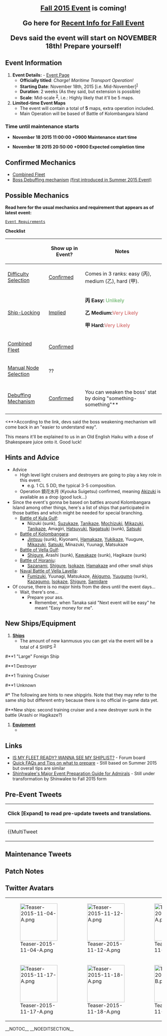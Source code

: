 <div style="font-size:22px; font-weight:bold; text-align:center; margin:20px 0px 10px 0px;">[[Fall 2015 Event]] is coming!</div>

<div style="font-size:22px; font-weight:bold; text-align:center; margin:20px 0px 10px 0px;">Go here for [[Thread:351493|Recent Info for Fall Event]]</div>

<div style="font-size:22px; font-weight:bold; text-align:center; margin:20px 0px 10px 0px;">Devs said the event will start on NOVEMBER 18th! Prepare yourself!</div>

==Event Information==

#'''Event Details:''' - [[Fall 2015 Event|Event Page]]
#* '''Officially titled''': ''Charge! Maritime Transport Operation!''
#* '''Starting Date''': November 18th, 2015 [i.e. Mid-November]<sup>[https://twitter.com/KanColle_STAFF/status/660272304425844737]</sup>
#* '''Duration''': 2 weeks (As they said, but extension is possible)
#* '''Scale''': Mid-scale <sup>[https://twitter.com/KanColle_STAFF/status/660272304425844737]</sup>, i.e.: Highly likely that it'll be 5 maps.
# '''Limited-time Event Maps'''
#* The event will contain a total of '''5''' maps, extra operation included.
#* Main Operation will be based of Battle of Kolombangara Island

===Time until maintenance starts===
* '''November 18 2015 11:00:00 +0900 Maintenance start time'''
{{Timer
|time = November 18 2015 11:00:00 +0900
|style = font-weight:bold; color:#f00; font-size:14px;
|endClass = countdownComplete1
|endText = Maintenance has begun.
}}
* '''November 18 2015 20:50:00 +0900 Expected completion time'''
{{Timer
|time = November 18 2015 20:50:00 +0900
|style = font-weight:bold; color:#f00; font-size:14px;
|endClass = countdownComplete2
|endText = Maintenance has ended.
}}

==Confirmed Mechanics==
* [[Events#Combined_Fleet|Combined Fleet]]
* [[Summer_2015_Event#E-7_Boss_Special_Mechanism|Boss Debuffing mechanism]] [[Summer 2015 Event|(first introduced in Summer 2015 Event)]]

==Possible Mechanics==

'''Read here for the usual mechanics and requirement that appears as of latest event:'''
 [[Events#Usual_Requirements|Event Requirements]]

'''Checklist'''

{| border="0" cellpadding="1" cellspacing="1" class="article-table" style="margin: 0px auto; width: 500px;"
|-
! scope="row"|
! scope="col"|Show up in Event?
! scope="col"|Notes
|-
! scope="row"|[[Event#Difficulty_Selection|Difficulty Selection]]
|[https://twitter.com/KanColle_STAFF/status/663523054463533056 Confirmed]
|Comes in 3 ranks: easy (丙), medium (乙), hard (甲).
|-
! scope="row"|[[Event#Ship_Locking|Ship-Locking]]
|[https://twitter.com/KanColle_STAFF/status/663884408374452224 Implied]
|'''丙 Easy: '''
<span style="color:#5a5;">Unlikely</span>

'''乙 Medium: '''<span style="color:#c55;">Very Likely</span>

'''甲 Hard: '''<span style="color:#c55;">Very Likely</span>
|-
! scope="row"|[[Event#Combined_Fleet|Combined Fleet]]
|[https://twitter.com/KanColle_STAFF/status/661348144018427904 Confirmed]
|
|-
! scope="row"|[[Event#Manual_Node_Selection|Manual Node Selection]]
|??
|
|-
! scope="row"|[[Event#Debuffing_Mechanism|Debuffing Mechanism]]
|[http://kancolle.doorblog.jp/archives/46846752.html Confirmed]
|You can weaken the boss' stat by doing "something-something"**
|}

<**>According to the link, devs said the boss weakening mechanism will come back in an "easier to understand way".

This means it'll be explained to us in an Old English Haiku with a dose of Shakespeare juice onto it. Good luck!

==Hints and Advice==

*Advice
**High level light cruisers and destroyers are going to play a key role in this event.
***e.g. 1 CL 5 DD, the typical 3-5 composition.
**Operation 鏡花水月 (Kyouka Suigetsu) confirmed, meaning [[Akizuki]] is available as a drop (good luck...)
*Since the event's gonna be based on battles around Kolombangara Island among other things, here's a list of ships that participated in those battles and which might be needed for special branching.
**[https://en.wikipedia.org/wiki/Battle_of_Kula_Gulf Battle of Kula Gulf]:
***Niizuki (sunk), [[Suzukaze]], [[Tanikaze]], [[Mochizuki]], [[Mikazuki]], [[Tanikaze]], Amagiri, [[Hatsuyuki]], [[Nagatsuki]] (sunk), [[Satsuki]]
**[https://en.wikipedia.org/wiki/Battle_of_Kolombangara Battle of Kolombangara]:
***[[Jintsuu]] (sunk), Kiyonami, [[Hamakaze]], [[Yukikaze]], Yuugure, [[Mikazuki]], [[Satsuki]], Minazuki, Yuunagi, Matsukaze
**[https://en.wikipedia.org/wiki/Battle_of_Vella_Gulf Battle of Vella Gulf]:
***[[Shigure]], Arashi (sunk), [[Kawakaze]] (sunk), Hagikaze (sunk)
**[https://en.wikipedia.org/wiki/Battle_off_Horaniu Battle of Horaniu]:
***[[Sazanami]], [[Shigure]], [[Isokaze]], [[Hamakaze]] and other small ships
**[https://en.wikipedia.org/wiki/Naval_Battle_of_Vella_Lavella Naval Battle of Vella Lavella]:
***[[Fumizuki]], Yuunagi, Matsukaze, [[Akigumo]], [[Yuugumo]] (sunk), [[Kazagumo]], [[Isokaze]], [[Shigure]], [[Samidare]]
*Of course, there is no major hints from the devs until the event days...
**Wait, there's one...
***Prepare your ass.
****Remember, when Tanaka said "Next event will be easy" he meant "Easy money for me".

==New Ships/Equipment==

# '''[[Ship]]s'''
#* The amount of new kanmusus you can get via the event will be a total of 4 SHIPS <sup>[https://twitter.com/KanColle_STAFF/status/666412798386147332]</sup>

#**1 "Large" Foreign Ship
#**1 Destroyer
#**1 Training Cruiser
#**1 Unknown
#* The following are hints to new shipgirls. Note that they may refer to the same ship but different entry because there is no official in-game data yet.
#**New ships: second training cruiser and a new destroyer sunk in the battle (Arashi or Hagikaze?)
# '''[[Equipment]]'''
#*



==Links==
* [[Board:Fleet's_Prepared-ness|IS MY FLEET READY? WANNA SEE MY SHIPLIST?]] - Forum board
* [[Thread:282953|Quick FAQs and Tips on what to prepare]] - Still based on Summer 2015 but overall tips are similar
* [[User_blog:Shinhwalee/Major_Event_Preparation_Guide_for_Admirals|Shinhwalee's Major Event Preparation Guide for Admirals]] - Still under transformation by Shinwalee to Fall 2015 form

==Pre-Event Tweets==
{| class="mw-collapsible mw-collapsed wikitable"
! Click '''[Expand]''' to read pre-update tweets and translations.
|-
| {{MultiTweet
|MultiTweetID = preEvent1
|color = #ace
|title = Pre-Event

|link01 =https://twitter.com/KanColle_STAFF/status/653731766579007489
|JP01 = 現在「艦これ」秋の秋刀魚祭りを実施中です。同祭り期間は約三週間、次回稼働全サーバ群メンテナンス＆アップデート実施予定の【10/30(金)】迄です。そして来月、「艦これ」秋イベント：期間限定海域を作戦展開予定です。作戦規模は中規模を予定しています。
|EN01 = Currently, the Mackerel Pike festival is ongoing. This festival will last for three weeks, and will end with the next server maintenance and update, which will be on the 30th of October, Friday. Also in the coming month, Kancolle Autumn Event: Limited Time Area will start. It will be a medium 
|TL01 = [[https://www.facebook.com/ChinjufuChan/posts/1041136639240569| Chinjufu-chan]]

|link02 = https://twitter.com/KanColle_STAFF/status/655203461898838016
|JP02 = 来月十一月中旬より、【「艦これ」秋イベント：期間限定海域】を展開予定です。作戦展開規模は中規模となる予定です。秋はそんなに大規模な作戦展開ではありませんが、同作戦への参加を予定されている提督方は、作戦開始前に各自艦隊の戦備及び資源備蓄の充実を図って頂けますと幸いです。
|EN02 = The "KanColle Autumn Event: Limited-time Area" is slated for the middle of next month, November. The event is expected to be medium-scale. Autumn isn't that large of an event, but for those admirals who are planning to participate, it would be good for you to prepare your fleets and resources
|TL02 = [[User:Nanamin|Nanamin]]

|link03 = https://twitter.com/KanColle_STAFF/status/655910486223908864
|JP03 = 現在「艦これ」では、【「艦これ」秋の秋刀魚祭り】を開催中です。秋刀魚祭りの開催期間は、来週【10/30(金) AM11:00】より実施予定の稼働全サーバ群メンテナンス＆アップデート突入時まで。秋の「艦これ」と「艦娘」たちも、引き続きどうぞよろしくお願い致します！
|EN03 = Currently, the Mackerel Pike Festival is ongoing. The festival will last until 30th of October, Friday @1100, which is also the next server maintenance and update. Please continue to enjoy Autumn Kancolle and shipgirls!
|TL03 = [https://www.facebook.com/ChinjufuChan/posts/1043794342308132 ChinjufuChan]

|link04 = https://twitter.com/KanColle_STAFF/status/656993292630884353
|JP04 = 「艦これ」次回の稼働全サーバ群共通メンテナンス＆アップデートは、来週【10/30(金)】に実施予定です。同メンテナンスに伴うアップデートでは、UI(ユーザーインターフェース)のさらなる近代化改修を実施予定です。UIの一部強化ですが、少しだけお楽しみに！
|EN04 = The next server maintenance and update will be on 30th of October, Friday. Alongside this maintenance, we will be updating the UI (User Interface). We hope you will enjoy this update!
|TL04 = [https://www.facebook.com/ChinjufuChan/posts/1045140962173470 ChinjufuChan]

|link05 = https://twitter.com/KanColle_STAFF/status/657357591207481345
|JP05 = 「艦これ」次回の稼働全サーバ群共通メンテナンス＆アップデートは、来週【10/30(金)】に実施予定です。開始時間は【AM 11:00】、完了は同日【17:00】を予定しています。お手数お掛けして恐縮です、ご協力どうぞよろしくお願い致します。
|EN05 = The next server maintenance and update is scheduled for next week on Friday (30th of October). It is planned to start at 11:00 AM and to finish at the same time 5:00 PM (17:00). Sorry to cause any troubles. Looking forward to your cooperation.<br>
('''TL note:''' All times are in JST.)
|TL05 = [[User:Crazy teitoku|Crazy teitoku]]

|link06 = https://twitter.com/KanColle_STAFF/status/660272304425844737
|JP06 = 来月11月に「艦これ」秋イベント：期間限定海域の作戦展開を実施する予定です。同作戦開始日は、当初の予定より少し遅れてすみません、来月中旬【11/18(水)】作戦開始予定です。作戦規模は【中規模】、作戦展開期間は…約二週間を予定しています。
|EN06 = The Fall event will begin on November 18th. It will be a mid-sized event and will last around 2 weeks. [Note: That's all you need to know for the tweet]
|TL06 = [[User:Admiral Mikado|Admiral Mikado]]

|link07 = https://twitter.com/KanColle_STAFF/status/661348144018427904 
|JP07 = 「艦これ」秋イベント：期間限定海域の作戦展開を、全ての準備が整えば今月【11/18(水)】に開始する予定です。秋イベでは、【連合艦隊】編成の出撃が必要な作戦海域も存在し、【複数の新艦娘】も登場致します。作戦規模は【中規模】となる予定です。
|EN07 = Kancolle Autumn Event: Limited Time Area will start on this month on 18th of November, Wednesday. This event requires Combined Fleet and several new shipgirls will be appearing. This operation is a medium scale 
|TL07 = [https://www.facebook.com/ChinjufuChan/posts/1050573084963591 ChinjufuChan]

|link08 = https://twitter.com/KanColle_STAFF/status/663884408374452224
|JP08 = 「艦これ」次回の稼働全サーバ群共通メンテナンス＆アップデートは、【11/18(水)】に実施予定です。同メンテに伴うアップデートでは、【秋イベント：期間限定海域】を実装、同作戦を開始予定です。【乙】及び【甲】作戦で全ての作戦の攻略を目指す提督は、複数の艦隊戦力が必要です。
|EN08 = The next maintenance and update is slated for 18th November (Wednesday). In the same update/maintenance is the Fall event that is to be implemented. Normal and Hard difficulty will be available.
|TL08 = [[User:Crazy teitoku|Crazy teitoku]]

|link09 = https://twitter.com/KanColle_STAFF/status/661706396866490368
|JP09 = 「艦これ」秋イベント：期間限定海域の作戦展開を、全ての準備が整えば今月【11/18(水)】に開始する予定です。作戦規模は夏イベのように大規模ではありませんが、秋イベの主作戦では南方の島への戦闘艦艇を用いた「輸送作戦」、またそれによって生起する海戦などを展開する予定です。
|EN09 = Kancolle Autumn Event will start on the 18th of November this month. This operation is not a large scale operation like Summer Event but this Autumn Event's main operation is using combat ships to the southern islands for a "Transport Operation", and also the naval battle that occurs because of this.<br><br>(TL Note: Possible reference to this Autumn Event: <br> [[wikipedia:Battle_of_Kolombangara|Battle of Kolombangara (wikipedia link)]])
|TL09 = [https://www.facebook.com/ChinjufuChan/posts/1051013174919582 ChinjufuChan]

|link10 = https://twitter.com/KanColle_STAFF/status/662067329895788544
|JP10 = 「艦これ」秋イベント：期間限定海域の作戦展開を、今月開始予定です。同秋イベの主作戦では、南方にある円形の島への戦闘艦艇を用いた「輸送作戦」、またそれによって生起する海戦が展開される予定です。強行輸送作戦とその警戒護衛に適した艦艇の練度向上に努めて頂けますと幸いです。
|EN10 = Kancolle Autumn Event: Limited Time Area will start this month. This event's Main Operation is based on a transport operation using combat ship at a certain circular/round-shaped island in the south and the naval combat that started because of this. Please train your transport fleet force as well as escort ships in order to prepare for this transport operation. 
|TL10 = [https://www.facebook.com/ChinjufuChan/posts/1051432054877694 ChinjufuChan] and [[User:Vcharng|Vcharng]]

|link11 = https://twitter.com/KanColle_STAFF/status/663523054463533056
|JP11 = 現在「艦これ」運営鎮守府では、来週【11/18(水)】予定の作戦開始に向けて、【秋イベント2015：期間限定海域】を開発/実装準備を進めています。全ての提督が【丙】作戦を、そして歴戦の提督方は、より攻略難易度の高い【乙】及び【甲】の作戦難易度を選択することが可能です。
|EN11 = Currently, we are preparing for the operation, Autumn Event 2015: Limited Time Area, which will start next week on 18th of November, Wednesday. Every Admiral will be able to participate in C rank operation, while more experienced Admirals will be able to join B or A-rank operation
|TL11 = [https://www.facebook.com/ChinjufuChan/posts/1053211481366418 ChinjufuChan]

|link12 = https://twitter.com/KanColle_STAFF/status/664247127351033856
|JP12 = 来週【11/18(水)】より開始予定の「艦これ」秋イベント2015：期間限定海域】は、「多号作戦」ではありませんが、輸送作戦が主体となる作戦です。練度の高い【駆逐艦】は、とても重要な戦力です。主作戦の完遂を目指す提督方は、ぜひ駆逐艦の練成もよろしくお願い致します！
|EN12 = For the Autumn Event 2015: Limited Time Area starting on the 18th of November, Wednesday, isn't "Battle of Ormoc Bay" but the main operation will be focused on transport operations. You need highly trained Destroyers as they will become crucial. Admirals who plan to succeed in the operation, please do train your Destroyers!<br><br>(TL note: The reason why devs mentioned Operation Ta-Go (Battle of Ormoc Bay) is that today is its anniversary.)
|TL12 = [https://www.facebook.com/ChinjufuChan/posts/1054120004608899 ChinjufuChan] and [[User:Vcharng|Vcharng]]

|link13 = https://twitter.com/KanColle_STAFF/status/664249406586159104
|JP13 = 「艦これ」次回の稼働全サーバ群共通メンテナンス＆アップデートは、来週【11/18(水)】に実施させて頂く予定です。【11:00】メンテナンス開始、同日【19:00】完了の見込みです。お手間をお掛けして恐縮です、ご協力どうぞよろしくお願い致します！
|EN13 = Kancolle's upcoming server maintenance and update will be on the 18th of November, Wednesday. It will start at 1100 and end in the same day at 1900. Sorry for the inconvenience, but please cooperate!	
|TL13 = [https://www.facebook.com/ChinjufuChan/posts/1054120004608899 ChinjufuChan]

|link14 = https://twitter.com/KanColle_STAFF/status/664613040071946241
|JP14 = 「艦これ」秋イベント2015：期間限定海域【突入！海上輸送作戦】の主作戦は、駆逐艦などによる「輸送作戦」が主体です。また、戦艦や航空母艦などの大型艦艇が活躍するシーンも用意されています。作戦開始は来週【11/18(水)】予定。「秋月」などとの邂逅も可能です。お楽しみに！
|EN14 = Fall 2015 Event is called: [Charge! Maritime Transport Operation!], where the focus is use of highly leveled Destroyers as core importance. There will be maps requiring use of heavy caliber ships such as CVs and BBs. Operation is set to start at 18th November (Wednesday). There will be a chance to meet [[Akizuki]] amongst others. Look forward to it! <br><br>
(TL Note: Most likely directs to Combined Fleet Maps for maps requiring the use of heavy caliber ships such as CVs and BBs.)
|TL14 = [[User:Shinhwalee|Shinhwalee]] and [[User:Crazy teitoku|Crazy teitoku]]

|link15 = https://twitter.com/KanColle_STAFF/status/666062693623721984
|JP15 = 現在「艦これ」運営鎮守府では【秋イベント2015：期間限定海域「突入！海上輸送作戦」】の開発/実装準備を、両舷一杯に増速して邁進しています。全ての作戦準備が整えば、明後日【11/18(水) 19:00】作戦開始予定です。提督の皆さん、今秋もどうぞよろしくお願い致します！
|EN15 = Currently, we are full speed ahead in our preparation of Autumn Event 2015: Limited Time Area "Assault! Sea Transport Operation". If everything goes smoothly, the operation will start on the day after tomorrow, 18th of November, Wednesday at 1900. Admirals, please do your best for this Autumn too!
|TL15 = [https://www.facebook.com/ChinjufuChan/posts/1056419177712315 ChinjufuChan]

|link16 = https://twitter.com/KanColle_STAFF/status/666064434536714240
|JP16 = 明後日【11/18(水)】予定の次回「艦これ」稼働全サーバ群共通メンテナンス＆アップデートでは、秋イベの作戦開始と共に【練習巡洋艦】などの複数の新艦娘を実装予定です。練習巡洋艦旗艦の演習はもちろん、随伴艦としての演習参加、複数艦参加での経験値取得量も向上します。
|EN16 = After the maintenance and update on the day after tomorrow (11/18[Wed]), the Autumn Event, Training Cruiser and several other shipgirls will be implemented. When you go on exercises with a Training Cruiser as your flagship, the escort ships will be getting more experience.
|TL16 = [https://www.facebook.com/ChinjufuChan/posts/1056419177712315 ChinjufuChan]

|link17 = https://twitter.com/KanColle_STAFF/status/666066961197985793	
|JP17 =  【練習巡洋艦】参加による「演習」における経験値取得量の向上は、練習巡洋艦の練度によって大きく上昇します。高練度の練習巡洋艦旗艦参加による「演習」の経験値取得量ボーナスは、初期及び低練度時を大きく上回ります。また、次回メンテ以降は、随伴艦としての参加でも効果を発揮します。
|EN17 = Training Cruiser participating in Exercises will give a bonus in the experience gained. The Higher leveled the Training Cruiser is, the more bonus experience that you will gain. Also, after the next maintenance, it will take effect even when you're using the training cruiser as a escort ship.
|TL17 = [https://www.facebook.com/ChinjufuChan/posts/1056428371044729 ChinjufuChan]

|link18 = https://twitter.com/KanColle_STAFF/status/666069029828734976
|JP18 = 「艦これ」秋イベント2015：期間限定海域【突入！海上輸送作戦】では、大型艦艇が活躍する機会もありますが、作戦の肝は戦闘艦艇を用いた水雷戦隊などによる「輸送作戦」です。複数の精鋭駆逐艦から成る駆逐隊、そして彼女達を束ねる水雷戦隊旗艦…高戦闘力の軽巡洋艦の準備も大切です。
|EN18 = In Kancolle Autumn Event 2015: Limited Time Area "Assault! Sea Transport Operation", large scale ships will have a chance to be active in it, but, the core of the operation is still requires a well trained torpedo squadron for the "Transport Operation". Several well trained Destroyers... and a well trained Light Cruiser is important.
|TL18 = [https://www.facebook.com/ChinjufuChan/posts/1056428371044729 ChinjufuChan]

|link19 = https://twitter.com/KanColle_STAFF/status/666119709247410176
|JP19 = 本日午後よりDMMさんのプラットフォームに一部障害が発生している模様です。「艦これ」各ゲームサーバ群は健在です。「艦これ」にログインしにくい提督の皆さんは、一度お使いのブラウザのキャッシュ(インターネット一時ファイル)を削除して、再接続をお試し頂けますと幸いです。
|EN19 = Today afternoon there's a partial failure of DMM's Platform. Kancolle game servers are fine. Admirals who are logging, please clear your browser's cache (Internet Temporary Files) and try reconnecting again.
|TL19 = [https://www.facebook.com/ChinjufuChan/posts/1056475871039979 ChinjufuChan]

|link20 = https://twitter.com/KanColle_STAFF/status/666412798386147332
|JP20 = 明日【11/18(水)】実施予定の「艦これ」稼働全サーバ群共通メンテナンス＆アップデートでは、水雷戦隊などによる輸送作戦が主軸となる【秋イベント2015：期間限定海域「突入！海上輸送作戦」】を実装、同作戦を展開予定です。同秋イベでは、最大四隻の【新艦娘】も実装予定です！
|EN20 = After tomorrow's server maintenance and update ends, Autumn Event 2015: Limited Time Area "Assault! Sea Transport Operation", which is a Torpedo Squadron oriented transport operation, will start. Similar to previous Autumn Events, there will be a maximum of four new shipgirls being implemented!
|TL20 = [https://www.facebook.com/ChinjufuChan/posts/1056827417671491 ChinjufuChan]

}}
|}

==Maintenance Tweets==
{{MultiTweet
|MultiTweetID = Mainttweet
|color = #ace
|title = Maintenance Tweets

|link01 = https://twitter.com/KanColle_STAFF/status/666876579922903040
|JP01 = メンテナンス完了時間のお知らせ：現在【20:50】完了予定です。
現在「艦これ」稼働全サーバ群は、メンテナンス＆アップデート作業中です。各サーバ群データベース強化作業と一部実装に現時点で遅延が発生しています。完了予定を【20:50】に変更致します…大変申し訳ありません。
|EN01 = Maintenance End Time Announcement: Ends at 2050
Currently, Kancolle servers are down for maintenance and update. There has been a delay due to strengthening of servers' database. The end time has been delayed to 2050... Sorry for the inconvenience.
|TL01 = [https://www.facebook.com/ChinjufuChan/posts/1057356077618625 ChinjufuChan]

}}

==Patch Notes==


==Twitter Avatars==
{| class="wikitable"
|-
| style="width:120px;" |[[File:Teaser-2015-11-04-A.png|120px]]
| style="width:120px;" |[[File:Teaser-2015-11-12-A.png|120px]]
| style="width:120px;" |[[File:Teaser-2015-11-15-A.png|120px]]
| style="width:120px;" |[[File:Teaser-2015-11-15-B.png|120px]]
|-
| style="width:120px;" |[[File:Teaser-2015-11-17-A.png|120px]]
| style="width:120px;" |[[File:Teaser-2015-11-18-A.png|120px]]
| style="width:120px;" |[[File:Teaser-2015-11-18-B.png|120px]]
| style="width:120px;" |[[File:Teaser-2015-11-18-C.png|120px]]
|}
__NOTOC__ __NOEDITSECTION__<ac_metadata title="Fall 2015 Pre-Event Notes" notify_everyone="1447212381" related_topics="Fall 2015 Event|Events|Recent Updates"> </ac_metadata>